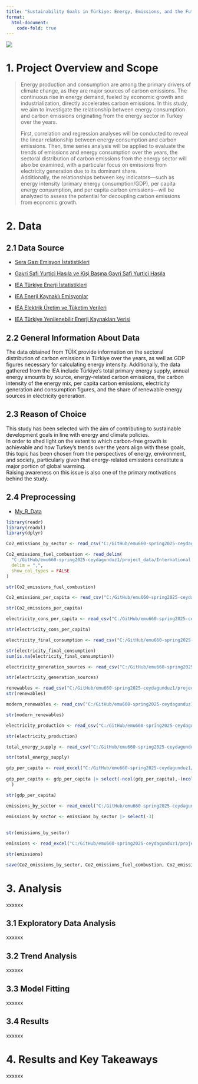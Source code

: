 ```yaml
---
title: "Sustainability Goals in Türkiye: Energy, Emissions, and the Future"
format:
  html-document:
    code-fold: true
---
```


![](images/WhatsApp%20Image%202025-04-27%20at%2015.50.57-01.jpeg)

# 1. Project Overview and Scope

> Energy production and consumption are among the primary drivers of climate change, as they are major sources of carbon emissions. The continuous rise in energy demand, fueled by economic growth and industrialization, directly accelerates carbon emissions. In this study, we aim to investigate the relationship between energy consumption and carbon emissions originating from the energy sector in Turkey over the years.
>
> First, correlation and regression analyses will be conducted to reveal the linear relationship between energy consumption and carbon emissions. Then, time series analysis will be applied to evaluate the trends of emissions and energy consumption over the years, the sectoral distribution of carbon emissions from the energy sector will also be examined, with a particular focus on emissions from electricity generation due to its dominant share.\
> Additionally, the relationships between key indicators—such as energy intensity (primary energy consumption/GDP), per capita energy consumption, and per capita carbon emissions—will be analyzed to assess the potential for decoupling carbon emissions from economic growth.

# 2. Data

## 2.1 Data Source

-   [Sera Gazı Emisyon İstatistikleri](https://data.tuik.gov.tr/Bulten/Index?p=Sera-Gazi-Emisyon-Istatistikleri-1990-2023-53974)

-   [Gayri Safi Yurtiçi Hasıla ve Kişi Başına Gayri Safi Yurtiçi Hasıla](https://data.tuik.gov.tr/Kategori/GetKategori?p=ulusal-hesaplar-113)

-   [IEA Türkiye Enerji İstatistikleri](https://www.iea.org/countries/turkiye/energy-mix)

-   [IEA Enerji Kaynaklı Emisyonlar](https://www.iea.org/countries/turkiye/emissions)

-   [IEA Elektrik Üretim ve Tüketim Verileri](https://www.iea.org/countries/turkiye/electricity)

-   [IEA Türkiye Yenilenebilir Enerji Kaynakları Verisi](https://www.iea.org/countries/turkiye/renewables)

## 2.2 General Information About Data

The data obtained from TÜİK provide information on the sectoral distribution of carbon emissions in Türkiye over the years, as well as GDP figures necessary for calculating energy intensity. Additionally, the data gathered from the IEA include Türkiye's total primary energy supply, annual energy amounts by source, energy-related carbon emissions, the carbon intensity of the energy mix, per capita carbon emissions, electricity generation and consumption figures, and the share of renewable energy sources in electricity generation.

## 2.3 Reason of Choice

This study has been selected with the aim of contributing to sustainable development goals in line with energy and climate policies.\
In order to shed light on the extent to which carbon-free growth is achievable and how Turkey's trends over the years align with these goals, this topic has been chosen from the perspectives of energy, environment, and society, particularly given that energy-related emissions constitute a major portion of global warming.\
Raising awareness on this issue is also one of the primary motivations behind the study.

## 2.4 Preprocessing

-   [My_R_Data](https://github.com/emu-hacettepe-analytics/emu660-spring2025-ceydagunduz1/blob/main/emissions.RData)

```r

library(readr)
library(readxl)
library(dplyr)

```

```r
Co2_emissions_by_sector <- read_csv("C:/GitHub/emu660-spring2025-ceydagunduz1/project_data/International Energy Agency - CO2 emissions by sector in Turkiye.csv",show_col_types = FALSE)
```

```r
Co2_emissions_fuel_combustion <- read_delim(
  "C:/GitHub/emu660-spring2025-ceydagunduz1/project_data/International Energy Agency - CO2 emissions from fuel combustion, Turkiye (1).csv",
  delim = ",",
  show_col_types = FALSE
)

str(Co2_emissions_fuel_combustion)

```

```r
Co2_emissions_per_capita <- read_csv("C:/GitHub/emu660-spring2025-ceydagunduz1/project_data/International Energy Agency - CO2 emissions per capita, Turkiye.csv")

str(Co2_emissions_per_capita)
```

```r
electricity_cons_per_capita <- read_csv("C:/GitHub/emu660-spring2025-ceydagunduz1/project_data/International Energy Agency - Electricity consumption per capita, Turkiye.csv")

str(electricity_cons_per_capita)
```

```r
electricity_final_consumption <- read_csv("C:/GitHub/emu660-spring2025-ceydagunduz1/project_data/International Energy Agency - electricity final consumption by sector in Turkiye.csv")

str(electricity_final_consumption)
sum(is.na(electricity_final_consumption))
```

```r
electricity_generation_sources <- read_csv("C:/GitHub/emu660-spring2025-ceydagunduz1/project_data/International Energy Agency - electricity generation sources in Turkiye.csv")

str(electricity_generation_sources)
```

```r
renewables <- read_csv("C:/GitHub/emu660-spring2025-ceydagunduz1/project_data/International Energy Agency - Renewables share of electricity generation, Turkiye.csv")
str(renewables)
```

```r
modern_renewables <- read_csv("C:/GitHub/emu660-spring2025-ceydagunduz1/project_data/International Energy Agency - Share of modern renewables in final energy consumption (SDG 7.2), Turkiye (1).csv")

str(modern_renewables)
```

```r
electricity_production <- read_csv("C:/GitHub/emu660-spring2025-ceydagunduz1/project_data/International Energy Agency - Total electricity production, Turkiye.csv")

str(electricity_production)
```

```r
total_energy_supply <- read_csv("C:/GitHub/emu660-spring2025-ceydagunduz1/project_data/International Energy Agency - total energy supply in Turkiye (2).csv")

str(total_energy_supply)
```

```r
gdp_per_capita <- read_excel("C:/GitHub/emu660-spring2025-ceydagunduz1/project_data/gdp_per_capita.xlsx")  
  
gdp_per_capita <- gdp_per_capita |> select(-ncol(gdp_per_capita),-(ncol(gdp_per_capita)-1)
  )

str(gdp_per_capita)
```

```r
emissions_by_sector <- read_excel("C:/GitHub/emu660-spring2025-ceydagunduz1/project_data/sektorlere gore toplam sera gazi emisyonlari (co2 esdegeri) (1).xlsx")  
  
emissions_by_sector <- emissions_by_sector |> select(-3)
  

str(emissions_by_sector)
```

```r
emissions <- read_excel("C:/GitHub/emu660-spring2025-ceydagunduz1/project_data/sera gazi emisyonlari (co2 esdegeri).xlsx")  

str(emissions)
```

```r
save(Co2_emissions_by_sector, Co2_emissions_fuel_combustion, Co2_emissions_per_capita, electricity_cons_per_capita, electricity_final_consumption, electricity_generation_sources, renewables, modern_renewables, electricity_production, total_energy_supply,gdp_per_capita, emissions_by_sector, emissions, file="emissions.RData")
```

# 3. Analysis

xxxxxx

## 3.1 Exploratory Data Analysis

xxxxxx

## 3.2 Trend Analysis

xxxxxx

## 3.3 Model Fitting

xxxxxx

## 3.4 Results

xxxxxx

# 4. Results and Key Takeaways

xxxxxx
